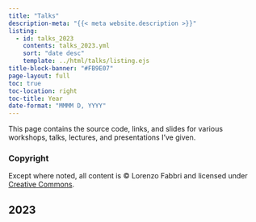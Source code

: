 ```yaml
---
title: "Talks"
description-meta: "{{< meta website.description >}}"
listing:
  - id: talks_2023
    contents: talks_2023.yml
    sort: "date desc"
    template: ../html/talks/listing.ejs
title-block-banner: "#FB9E07"
page-layout: full
toc: true
toc-location: right
toc-title: Year
date-format: "MMMM D, YYYY"
---
```


This page contains the source code, links, and slides for various workshops, talks, lectures, and presentations I've given.

::: {.callout-note}
### Copyright

Except where noted, all content is © Lorenzo Fabbri and licensed under [Creative Commons](https://creativecommons.org/licenses/by-sa/4.0/).
:::

## 2023

:::{#talks_2023}
:::
